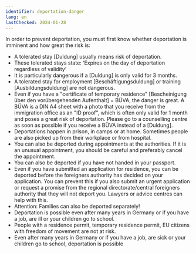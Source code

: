 ```yaml
---
identifier: deportation-danger
lang: en
lastChecked: 2024-01-28
---
```



In order to prevent deportation, you must first know whether deportation is imminent and how great the risk is:
- A tolerated stay \[Duldung\] usually means risk of deportation.
- These tolerated stays state: ‘Expires on the day of deportation regardless of validity’
- It is particularly dangerous if a \[Duldung\] is only valid for 3 months.
- A tolerated stay for employment \[Beschäftigungsduldung\] or training \[Ausbildungsduldung\] are not dangerous.
- Even if you have a "certificate of temporary residence" \[Bescheinigung über den vorübergehenden Aufenthalt\] = BÜVA, the danger is great. A BÜVA is a DIN A4 sheet with a photo that you receive from the immigration office as an "ID proof", which is often only valid for 1 month and poses a great risk of deportation. Please go to a counselling centre as soon as possible if you receive a BÜVA instead of a \[Duldung\].
- Deportations happen in prison, in camps or at home. Sometimes people are also picked up from their workplace or from hospital.
- You can also be deported during appointments at the authorities. If it is an unusual appointment, you should be careful and preferably cancel the appointment.
- You can also be deported if you have not handed in your passport.
- Even if you have submitted an application for residence, you can be deported before the foreigners authority has decided on your application. You can prevent this if you also submit an urgent application or request a promise from the regional directorate/central foreigners authority that they will not deport you. Lawyers or advice centres can help with this.
- Attention: Families can also be deported separately!
- Deportation is possible even after many years in Germany or if you have a job, are ill or your children go to school.
- People with a residence permit, temporary residence permit, EU citizens with freedom of movement are not at risk.
- Even after many years in Germany or if you have a job, are sick or your children go to school, deportation is possible <Block identifier="get-legal-advice" />
